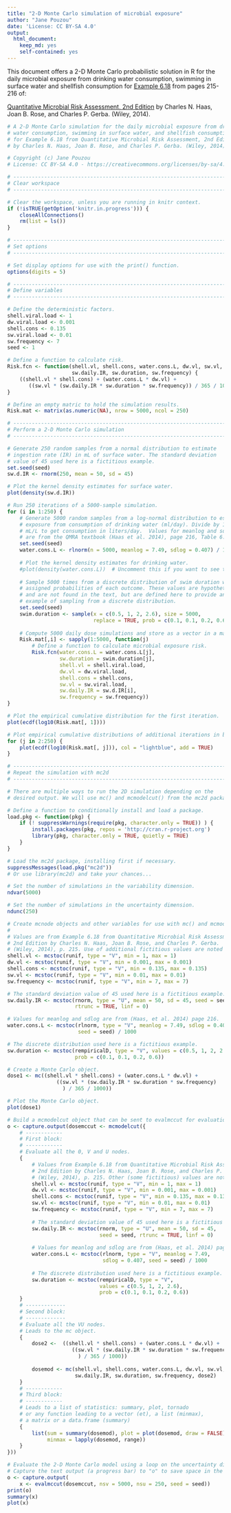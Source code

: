 ```yaml
---
title: "2-D Monte Carlo simulation of microbial exposure"
author: "Jane Pouzou"
date: 'License: CC BY-SA 4.0'
output:
  html_document:
    keep_md: yes
    self-contained: yes
---
```


This document offers a 2-D Monte Carlo probabilistic solution in R for the 
daily microbial exposure from drinking water consumption, swimming in surface 
water and shellfish consumption for [Example 6.18](images/ex0618.png) from 
pages 215-216 of:

[Quantitative Microbial Risk Assessment, 2nd Edition](http://www.wiley.com/WileyCDA/WileyTitle/productCd-1118145291,subjectCd-CH20.html) 
by Charles N. Haas, Joan B. Rose, and Charles P. Gerba. (Wiley, 2014).

```r
# A 2-D Monte Carlo simulation for the daily microbial exposure from drinking
# water consumption, swimming in surface water, and shellfish consumption
# for Example 6.18 from Quantitative Microbial Risk Assessment, 2nd Edition
# by Charles N. Haas, Joan B. Rose, and Charles P. Gerba. (Wiley, 2014).

# Copyright (c) Jane Pouzou
# License: CC BY-SA 4.0 - https://creativecommons.org/licenses/by-sa/4.0/

# ---------------------------------------------------------------------
# Clear workspace
# ---------------------------------------------------------------------

# Clear the workspace, unless you are running in knitr context.
if (!isTRUE(getOption('knitr.in.progress'))) {
    closeAllConnections()
    rm(list = ls())
}

# ---------------------------------------------------------------------
# Set options
# ---------------------------------------------------------------------

# Set display options for use with the print() function.
options(digits = 5)

# ---------------------------------------------------------------------
# Define variables
# ---------------------------------------------------------------------

# Define the deterministic factors.
shell.viral.load <- 1
dw.viral.load <- 0.001
shell.cons <- 0.135
sw.viral.load <- 0.01
sw.frequency <- 7
seed <- 1

# Define a function to calculate risk.
Risk.fcn <- function(shell.vl, shell.cons, water.cons.L, dw.vl, sw.vl,
                     sw.daily.IR, sw.duration, sw.frequency) {
    ((shell.vl * shell.cons) + (water.cons.L * dw.vl) +
       ((sw.vl * (sw.daily.IR * sw.duration * sw.frequency)) / 365 / 1000))
}

# Define an empty matric to hold the simulation results.
Risk.mat <- matrix(as.numeric(NA), nrow = 5000, ncol = 250)

# ---------------------------------------------------------------------
# Perform a 2-D Monte Carlo simulation
# ---------------------------------------------------------------------

# Generate 250 random samples from a normal distribution to estimate 
# ingestion rate (IR) in mL of surface water. The standard deviation 
# value of 45 used here is a fictitious example.
set.seed(seed)
sw.d.IR <- rnorm(250, mean = 50, sd = 45)

# Plot the kernel density estimates for surface water.
plot(density(sw.d.IR))

# Run 250 iterations of a 5000-sample simulation.
for (i in 1:250) {
    # Generate 5000 random samples from a log-normal distribution to estimate 
    # exposure from consumption of drinking water (ml/day). Divide by 1000 
    # mL/L to get consumption in liters/day.  Values for meanlog and sdlog 
    # are from the QMRA textbook (Haas et al. 2014), page 216, Table 6.30.
    set.seed(seed)
    water.cons.L <- rlnorm(n = 5000, meanlog = 7.49, sdlog = 0.407) / 1000
    
    # Plot the kernel density estimates for drinking water.
    #plot(density(water.cons.L))  # Uncomment this if you want to see these.
    
    # Sample 5000 times from a discrete distribution of swim duration with 
    # assigned probabilities of each outcome. These values are hypothetical 
    # and are not found in the text, but are defined here to provide an 
    # example of sampling from a discrete distribution.
    set.seed(seed)
    swim.duration <- sample(x = c(0.5, 1, 2, 2.6), size = 5000, 
                            replace = TRUE, prob = c(0.1, 0.1, 0.2, 0.6))
    
    # Compute 5000 daily dose simulations and store as a vector in a matrix.
    Risk.mat[,i] <- sapply(1:5000, function(j) 
        # Define a function to calculate microbial exposure risk.
        Risk.fcn(water.cons.L = water.cons.L[j],
                 sw.duration = swim.duration[j],
                 shell.vl = shell.viral.load,
                 dw.vl = dw.viral.load,
                 shell.cons = shell.cons,
                 sw.vl = sw.viral.load,
                 sw.daily.IR = sw.d.IR[i],
                 sw.frequency = sw.frequency))
}

# Plot the empirical cumulative distribution for the first iteration.
plot(ecdf(log10(Risk.mat[, 1])))

# Plot empirical cumulative distributions of additional iterations in blue.
for (j in 2:250) {
    plot(ecdf(log10(Risk.mat[, j])), col = "lightblue", add = TRUE)
}

# ---------------------------------------------------------------------
# Repeat the simulation with mc2d
# ---------------------------------------------------------------------

# There are multiple ways to run the 2D simulation depending on the 
# desired output. We will use mc() and mcmodelcut() from the mc2d package.

# Define a function to conditionally install and load a package.
load.pkg <- function(pkg) {
    if (! suppressWarnings(require(pkg, character.only = TRUE)) ) {
        install.packages(pkg, repos = 'http://cran.r-project.org')
        library(pkg, character.only = TRUE, quietly = TRUE)
    }
}

# Load the mc2d package, installing first if necessary.
suppressMessages(load.pkg("mc2d"))
# Or use library(mc2d) and take your chances...

# Set the number of simulations in the variability dimension.
ndvar(5000)

# Set the number of simulations in the uncertainty dimension. 
ndunc(250)

# Create mcnode objects and other variables for use with mc() and mcmodelcut().
#
# Values are from Example 6.18 from Quantitative Microbial Risk Assessment, 
# 2nd Edition by Charles N. Haas, Joan B. Rose, and Charles P. Gerba. 
# (Wiley, 2014), p. 215. Use of additional fictitious values are noted below. 
shell.vl <- mcstoc(runif, type = "V", min = 1, max = 1)
dw.vl <- mcstoc(runif, type = "V", min = 0.001, max = 0.001)
shell.cons <- mcstoc(runif, type = "V", min = 0.135, max = 0.135)
sw.vl <- mcstoc(runif, type = "V", min = 0.01, max = 0.01)
sw.frequency <- mcstoc(runif, type = "V", min = 7, max = 7)

# The standard deviation value of 45 used here is a fictitious example.
sw.daily.IR <- mcstoc(rnorm, type = "U", mean = 50, sd = 45, seed = seed, 
                      rtrunc = TRUE, linf = 0)

# Values for meanlog and sdlog are from (Haas, et al. 2014) page 216.
water.cons.L <- mcstoc(rlnorm, type = "V", meanlog = 7.49, sdlog = 0.407, 
                       seed = seed) / 1000

# The discrete distribution used here is a fictitious example.
sw.duration <- mcstoc(rempiricalD, type = "V", values = c(0.5, 1, 2, 2.6), 
                      prob = c(0.1, 0.1, 0.2, 0.6))

# Create a Monte Carlo object.
dose1 <- mc((shell.vl * shell.cons) + (water.cons.L * dw.vl) + 
                ((sw.vl * (sw.daily.IR * sw.duration * sw.frequency)
                  ) / 365 / 1000))

# Plot the Monte Carlo object.
plot(dose1)

# Build a mcmodelcut object that can be sent to evalmccut for evaluation.
o <- capture.output(dosemccut <- mcmodelcut({
    # ------------
    # First block:
    # ------------
    # Evaluate all the 0, V and U nodes.
    {
        # Values from Example 6.18 from Quantitative Microbial Risk Assessment, 
        # 2nd Edition by Charles N. Haas, Joan B. Rose, and Charles P. Gerba. 
        # (Wiley, 2014), p. 215. Other (some fictitious) values are noted below.
        shell.vl <- mcstoc(runif, type = "V", min = 1, max = 1)
        dw.vl <- mcstoc(runif, type = "V", min = 0.001, max = 0.001)
        shell.cons <- mcstoc(runif, type = "V", min = 0.135, max = 0.135)
        sw.vl <- mcstoc(runif, type = "V", min = 0.01, max = 0.01)
        sw.frequency <- mcstoc(runif, type = "V", min = 7, max = 7)
        
        # The standard deviation value of 45 used here is a fictitious example.
        sw.daily.IR <- mcstoc(rnorm, type = "U", mean = 50, sd = 45, 
                              seed = seed, rtrunc = TRUE, linf = 0)
        
        # Values for meanlog and sdlog are from (Haas, et al. 2014) page 216.
        water.cons.L <- mcstoc(rlnorm, type = "V", meanlog = 7.49, 
                               sdlog = 0.407, seed = seed) / 1000
        
        # The discrete distribution used here is a fictitious example.
        sw.duration <- mcstoc(rempiricalD, type = "V", 
                              values = c(0.5, 1, 2, 2.6), 
                              prob = c(0.1, 0.1, 0.2, 0.6))
    }
    # -------------
    # Second block:
    # -------------
    # Evaluate all the VU nodes.
    # Leads to the mc object.
    {
        dose2 <-  ((shell.vl * shell.cons) + (water.cons.L * dw.vl) +
                     ((sw.vl * (sw.daily.IR * sw.duration * sw.frequency)
                       ) / 365 / 1000))
        
        dosemod <- mc(shell.vl, shell.cons, water.cons.L, dw.vl, sw.vl,
                      sw.daily.IR, sw.duration, sw.frequency, dose2)
    }
    # ------------
    # Third block:
    # ------------
    # Leads to a list of statistics: summary, plot, tornado
    # or any function leading to a vector (et), a list (minmax),
    # a matrix or a data.frame (summary)
    {
        list(sum = summary(dosemod), plot = plot(dosemod, draw = FALSE),
             minmax = lapply(dosemod, range))
    }
}))

# Evaluate the 2-D Monte Carlo model using a loop on the uncertainty dimension.
# Capture the text output (a progress bar) to "o" to save space in the report.
o <- capture.output(
    x <- evalmccut(dosemccut, nsv = 5000, nsu = 250, seed = seed))
print(o)
summary(x)
plot(x)
```